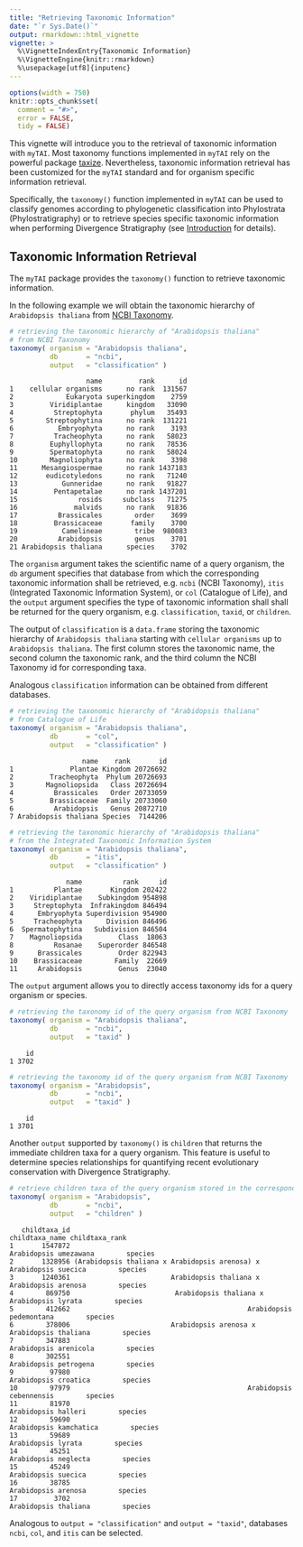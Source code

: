 ```yaml
---
title: "Retrieving Taxonomic Information"
date: "`r Sys.Date()`"
output: rmarkdown::html_vignette
vignette: >
  %\VignetteIndexEntry{Taxonomic Information}
  %\VignetteEngine{knitr::rmarkdown}
  %\usepackage[utf8]{inputenc}
---
```


```r
options(width = 750)
knitr::opts_chunk$set(
  comment = "#>",
  error = FALSE,
  tidy = FALSE)
```


This vignette will introduce you to the retrieval of taxonomic information with `myTAI`. 
Most taxonomy functions implemented in `myTAI` rely on the powerful package [taxize](http://cran.r-project.org/web/packages/taxize/index.html).
Nevertheless, taxonomic information retrieval has been customized for the `myTAI` standard
and for organism specific information retrieval.

Specifically, the `taxonomy()` function implemented in `myTAI` can be used to classify genomes
according to phylogenetic classification into Phylostrata (Phylostratigraphy) or to retrieve species specific taxonomic information when performing Divergence Stratigraphy (see [Introduction](https://github.com/HajkD/myTAI/blob/master/vignettes/Introduction.Rmd) for details).


## Taxonomic Information Retrieval

The `myTAI` package provides the `taxonomy()` function to retrieve taxonomic information.


In the following example we will obtain the taxonomic hierarchy of `Arabidopsis thaliana` from [NCBI Taxonomy](http://www.ncbi.nlm.nih.gov/taxonomy).


```r
# retrieving the taxonomic hierarchy of "Arabidopsis thaliana"
# from NCBI Taxonomy
taxonomy( organism = "Arabidopsis thaliana", 
          db       = "ncbi",
          output   = "classification" )

```

```
                   name         rank      id
1    cellular organisms      no rank  131567
2             Eukaryota superkingdom    2759
3         Viridiplantae      kingdom   33090
4          Streptophyta       phylum   35493
5        Streptophytina      no rank  131221
6           Embryophyta      no rank    3193
7          Tracheophyta      no rank   58023
8         Euphyllophyta      no rank   78536
9         Spermatophyta      no rank   58024
10        Magnoliophyta      no rank    3398
11      Mesangiospermae      no rank 1437183
12       eudicotyledons      no rank   71240
13           Gunneridae      no rank   91827
14         Pentapetalae      no rank 1437201
15               rosids     subclass   71275
16              malvids      no rank   91836
17          Brassicales        order    3699
18         Brassicaceae       family    3700
19           Camelineae        tribe  980083
20          Arabidopsis        genus    3701
21 Arabidopsis thaliana      species    3702
```

The `organism` argument takes the scientific name of a query organism, the `db` argument
specifies that database from which the corresponding taxonomic information shall be retrieved,
e.g. `ncbi` (NCBI Taxonomy), `itis` (Integrated Taxonomic Information System), or `col` (Catalogue of Life), and the `output` argument specifies the type of taxonomic information
shall shall be returned for the query organism, e.g. `classification`, `taxid`, or `children`.

The output of `classification` is a `data.frame` storing the taxonomic hierarchy of `Arabidopsis thaliana`
starting with `cellular organisms` up to `Arabidopsis thaliana`. The first column stores the taxonomic name,
the second column the taxonomic rank, and the third column the NCBI Taxonomy id for corresponding taxa.

Analogous `classification` information can be obtained from different databases.


```r
# retrieving the taxonomic hierarchy of "Arabidopsis thaliana"
# from Catalogue of Life
taxonomy( organism = "Arabidopsis thaliana", 
          db       = "col",
          output   = "classification" )

```

```
                  name    rank       id
1              Plantae Kingdom 20726692
2         Tracheophyta  Phylum 20726693
3        Magnoliopsida   Class 20726694
4          Brassicales   Order 20733059
5         Brassicaceae  Family 20733060
6          Arabidopsis   Genus 20872710
7 Arabidopsis thaliana Species  7144206
```


```r
# retrieving the taxonomic hierarchy of "Arabidopsis thaliana"
# from the Integrated Taxonomic Information System
taxonomy( organism = "Arabidopsis thaliana", 
          db       = "itis",
          output   = "classification" )

```

```
              name          rank     id
1          Plantae       Kingdom 202422
2    Viridiplantae    Subkingdom 954898
3     Streptophyta  Infrakingdom 846494
4      Embryophyta Superdivision 954900
5     Tracheophyta      Division 846496
6  Spermatophytina   Subdivision 846504
7    Magnoliopsida         Class  18063
8          Rosanae    Superorder 846548
9      Brassicales         Order 822943
10    Brassicaceae        Family  22669
11     Arabidopsis         Genus  23040
```

The `output` argument allows you to directly access taxonomy ids for a query organism or species.

```r
# retrieving the taxonomy id of the query organism from NCBI Taxonomy
taxonomy( organism = "Arabidopsis thaliana", 
          db       = "ncbi", 
          output   = "taxid" )
```

```
    id
1 3702
```

```r
# retrieving the taxonomy id of the query organism from NCBI Taxonomy
taxonomy( organism = "Arabidopsis", 
          db       = "ncbi", 
          output   = "taxid" )
```

```
    id
1 3701
```

Another `output` supported by `taxonomy()` is `children` that returns the immediate children taxa
for a query organism. This feature is useful to determine species relationships for quantifying recent evolutionary conservation with Divergence Stratigraphy. 

```r
# retrieve children taxa of the query organism stored in the correspondning database
taxonomy( organism = "Arabidopsis", 
          db       = "ncbi", 
          output   = "children" )
```

```
   childtaxa_id                                                     childtaxa_name childtaxa_rank
1       1547872                                              Arabidopsis umezawana        species
2       1328956 (Arabidopsis thaliana x Arabidopsis arenosa) x Arabidopsis suecica        species
3       1240361                         Arabidopsis thaliana x Arabidopsis arenosa        species
4        869750                          Arabidopsis thaliana x Arabidopsis lyrata        species
5        412662                                            Arabidopsis pedemontana        species
6        378006                         Arabidopsis arenosa x Arabidopsis thaliana        species
7        347883                                              Arabidopsis arenicola        species
8        302551                                              Arabidopsis petrogena        species
9         97980                                               Arabidopsis croatica        species
10        97979                                            Arabidopsis cebennensis        species
11        81970                                                Arabidopsis halleri        species
12        59690                                             Arabidopsis kamchatica        species
13        59689                                                 Arabidopsis lyrata        species
14        45251                                               Arabidopsis neglecta        species
15        45249                                                Arabidopsis suecica        species
16        38785                                                Arabidopsis arenosa        species
17         3702                                               Arabidopsis thaliana        species
```

Analogous to `output = "classification"` and `output = "taxid"`, databases `ncbi`, `col`, and `itis` can be selected.


